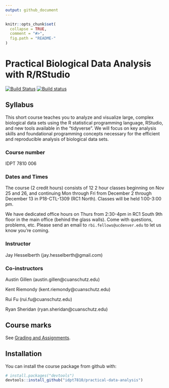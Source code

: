 ```yaml
---
output: github_document
---
```


```r
knitr::opts_chunk$set(
  collapse = TRUE,
  comment = "#>",
  fig.path = "README-"
)
```

# Practical Biological Data Analysis with R/RStudio

[![Build Status](https://travis-ci.org/IDPT7810/practical-data-analysis.svg?branch=master)](https://travis-ci.org/IDPT7810/practical-data-analysis) [![Build status](https://ci.appveyor.com/api/projects/status/nmsmgqp6nr1898wq?svg=true)](https://ci.appveyor.com/project/kriemo/practical-data-analysis)

## Syllabus

This short course teaches you to analyze and visualize large, complex biological data sets using the R statistical programming language, RStudio, and new tools available in the "tidyverse". We will focus on key analysis skills and foundational programming concepts necessary for the efficient and reproducible analysis of biological data sets.

### Course number

IDPT 7810 006

### Dates and Times

The course (2 credit hours) consists of 12 2 hour classes beginning on Nov 25 and 26, and continuing Mon through Fri from December 2 through December 13 in P18-CTL-1309 (RC1 North). Classes will be held 1:00-3:00 pm. 

We have dedicated office hours on Thurs from 2:30-4pm in RC1 South 9th floor in the main office (behind the glass walls). Come with questions, problems, etc. Please send an email to `rbi.fellows@ucdenver.edu` to let us know you're coming.

### Instructor

Jay Hesselberth (jay.hesselberth@gmail.com)

### Co-instructors

Austin Gillen (austin.gillen@cuanschutz.edu)

Kent Riemondy (kent.riemondy@cuanschutz.edu)

Rui Fu (rui.fu@cuanschutz.edu)

Ryan Sheridan (ryan.sheridan@cuanschutz.edu)

## Course marks

See [Grading and Assignments](https://idpt7810.github.io/practical-data-analysis/articles/assignments.html).

## Installation

You can install the course package from github with:

```r
# install.packages("devtools")
devtools::install_github("idpt7810/practical-data-analysis")
```
